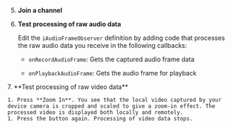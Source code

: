<PlatformWrapper platform="android">

5. **Join a channel** 

6. **Test processing of raw audio data**

    Edit the `iAudioFrameObserver` definition by adding code that processes the raw audio data you receive in the following callbacks:

    -   `onRecordAudioFrame`: Gets the captured audio frame data

    -   `onPlaybackAudioFrame`: Gets the audio frame for playback

<ProductWrapper notAllowed="voice-calling">
7.  **Test processing of raw video data**

    1. Press **Zoom In**. You see that the local video captured by your device camera is cropped and scaled to give a zoom-in effect. The processed video is displayed both locally and remotely. 
    1. Press the button again. Processing of video data stops.

</ProductWrapper>

</PlatformWrapper>
